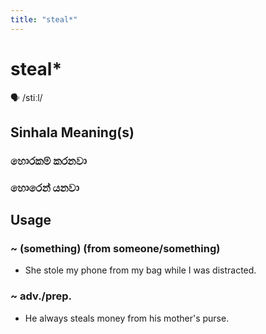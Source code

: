 ```yaml
---
title: "steal*"
---
```


# steal*

🗣️ /stiːl/

## Sinhala Meaning(s)

### හොරකම් කරනවා
### හොරෙන් යනවා

## Usage

### ~ (something) (from someone/something)

- She stole my phone from my bag while I was distracted.


### ~ adv./prep.

- He always steals money from his mother's purse.

